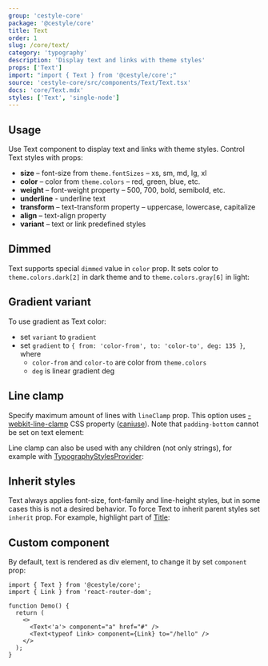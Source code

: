 ```yaml
---
group: 'cestyle-core'
package: '@cestyle/core'
title: Text
order: 1
slug: /core/text/
category: 'typography'
description: 'Display text and links with theme styles'
props: ['Text']
import: "import { Text } from '@cestyle/core';"
source: 'cestyle-core/src/components/Text/Text.tsx'
docs: 'core/Text.mdx'
styles: ['Text', 'single-node']
---
```



## Usage

Use Text component to display text and links with theme styles. Control Text styles with props:

- **size** – font-size from `theme.fontSizes` – xs, sm, md, lg, xl
- **color** – color from `theme.colors` – red, green, blue, etc.
- **weight** – font-weight property – 500, 700, bold, semibold, etc.
- **underline** - underline text
- **transform** – text-transform property – uppercase, lowercase, capitalize
- **align** – text-align property
- **variant** – text or link predefined styles

<Demo data={TextDemos.usage} />

## Dimmed

Text supports special `dimmed` value in `color` prop. It sets color to `theme.colors.dark[2]` in dark theme and to `theme.colors.gray[6]` in light:

<Demo data={TextDemos.dimmed} />

## Gradient variant

To use gradient as Text color:

- set `variant` to `gradient`
- set `gradient` to `{ from: 'color-from', to: 'color-to', deg: 135 }`, where
  - `color-from` and `color-to` are color from `theme.colors`
  - `deg` is linear gradient deg

<Demo data={TextDemos.gradient} />

## Line clamp

Specify maximum amount of lines with `lineClamp` prop. This option uses [-webkit-line-clamp](https://developer.mozilla.org/en-US/docs/Web/CSS/-webkit-line-clamp)
CSS property ([caniuse](https://caniuse.com/css-line-clamp)). Note that `padding-bottom` cannot be set on text element:

<Demo data={TextDemos.linesConfigurator} />

Line clamp can also be used with any children (not only strings), for example with [TypographyStylesProvider](/core/typography-styles-provider/):

<Demo data={TextDemos.lineClamp} />

## Inherit styles

Text always applies font-size, font-family and line-height styles,
but in some cases this is not a desired behavior. To force Text to inherit parent
styles set `inherit` prop. For example, highlight part of [Title](/core/title/):

<Demo data={TextDemos.inherit} />

## Custom component

By default, text is rendered as div element, to change it by set `component` prop:

```tsx
import { Text } from '@cestyle/core';
import { Link } from 'react-router-dom';

function Demo() {
  return (
    <>
      <Text<'a'> component="a" href="#" />
      <Text<typeof Link> component={Link} to="/hello" />
    </>
  );
}
```
